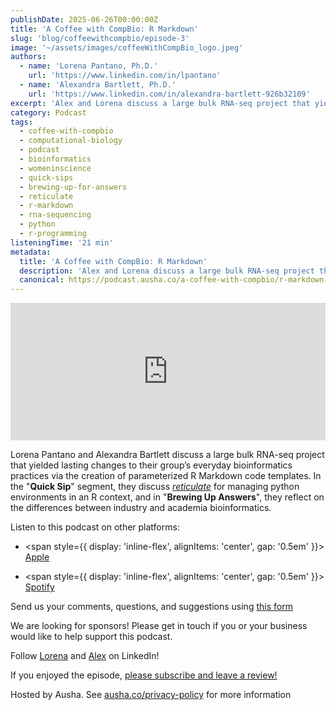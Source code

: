 ```yaml
---
publishDate: 2025-06-26T00:00:00Z
title: 'A Coffee with CompBio: R Markdown'
slug: 'blog/coffeewithcompbio/episode-3'
image: '~/assets/images/coffeeWithCompBio_logo.jpeg'
authors:
  - name: 'Lorena Pantano, Ph.D.'
    url: 'https://www.linkedin.com/in/lpantano'
  - name: 'Alexandra Bartlett, Ph.D.'
    url: 'https://www.linkedin.com/in/alexandra-bartlett-926b32109'
excerpt: 'Alex and Lorena discuss a large bulk RNA-seq project that yielded lasting changes to their group’s everyday bioinformatics practices via the creation of parameterized R Markdown code templates.'
category: Podcast
tags:
  - coffee-with-compbio
  - computational-biology
  - podcast
  - bioinformatics
  - womeninscience
  - quick-sips
  - brewing-up-for-answers
  - reticulate
  - r-markdown
  - rna-sequencing
  - python
  - r-programming
listeningTime: '21 min'
metadata:
  title: 'A Coffee with CompBio: R Markdown'
  description: 'Alex and Lorena discuss a large bulk RNA-seq project that yielded lasting changes to their group’s everyday bioinformatics practices via the creation of parameterized R Markdown code templates.'
  canonical: https://podcast.ausha.co/a-coffee-with-compbio/r-markdown-because-rna-seq-code-shouldn-t-be-wild-type
---
```



<iframe
  name="Ausha Podcast Player"
  frameborder="0"
  loading="lazy"
  id="ausha-qiIA"
  height="220"
  style="border: none; width:100%; height:220px"
  src="https://player.ausha.co/?podcastId=9G22jH5n0lXZ&playlist=false&color=%23751cbf&v=3&playerId=ausha-qiIA"
></iframe>
<script src="https://player.ausha.co/ausha-player.js"></script>

Lorena Pantano and Alexandra Bartlett discuss a large bulk RNA-seq project that yielded lasting changes to their group’s everyday bioinformatics practices via the creation of parameterized R Markdown code templates. In the "**Quick Sip**" segment, they discuss [_reticulate_](https://rstudio.github.io/reticulate/) for managing python environments in an R context, and in "**Brewing Up Answers**", they reflect on the differences between industry and academia bioinformatics.

Listen to this podcast on other platforms:

- <span style={{ display: 'inline-flex', alignItems: 'center', gap: '0.5em' }}>
    <FaApple size={32} color="#000" /> <a href="https://apple.co/4dXieNl">Apple</a>
  </span>

- <span style={{ display: 'inline-flex', alignItems: 'center', gap: '0.5em' }}>
    <FaSpotify size={32} color="#1DB954" /> <a href="https://spoti.fi/45Np6ur">Spotify</a>
  </span>

Send us your comments, questions, and suggestions using [this form](https://lnkd.in/eJ-hChm3)

We are looking for sponsors! Please get in touch if you or your business would like to help support this podcast.

Follow [Lorena](https://www.linkedin.com/in/lpantano) and [Alex](https://www.linkedin.com/in/alexandra-bartlett-926b32109) on LinkedIn!

If you enjoyed the episode, [please subscribe and leave a review!](https://lnkd.in/eXQ-HpUV)

Hosted by Ausha. See [ausha.co/privacy-policy](https://ausha.co/privacy-policy) for more information

